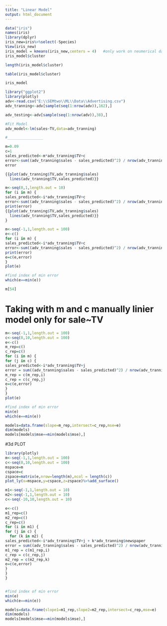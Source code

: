 ---
title: "Linear Model"
output: html_document
---


```{r iris}
data("iris")
names(iris)
library(dplyr)
iris_new=iris%>%select(-Species)
View(iris_new)
iris_model = kmeans(iris_new,centers = 4)   #only work on neumerical data
iris_model$cluster

length(iris_model$cluster)

table(iris_model$cluster)

iris_model

```
```{r}
library("ggplot2")
library(plotly)
adv<-read.csv("E:\\SEMtwo\\ML\\Data\\Advertising.csv")
adv_tranning<-adv[sample(seq(1:nrow(adv)),162),]

adv_testing<-adv[sample(seq(1:nrow(adv)),38),]

#Fit Model
adv_model<-lm(sales~TV,data=adv_tranning)

#________________

m=0.09
c=1
sales_predicted<-m*adv_tranning$TV+c
error<-sum((adv_tranning$sales - sales_predicted)^2) / nrow(adv_tranning)
error

{{plot(adv_tranning$TV,adv_tranning$sales)
  lines(adv_tranning$TV,sales_predicted)}}
```
```{r}
m<-seq(0,1,length.out = 10)
for (i in m) {
sales_predicted<-i*adv_tranning$TV+c
error<-sum((adv_tranning$sales - sales_predicted)^2) / nrow(adv_tranning)
print(error)
{{plot(adv_tranning$TV,adv_tranning$sales)
  lines(adv_tranning$TV,sales_predicted)}}
}


```





```{r}
m<-seq(-1,1,length.out = 100)
e<-c()
for (i in m) {
sales_predicted<-i*adv_tranning$TV+c
error<-sum((adv_tranning$sales - sales_predicted)^2) / nrow(adv_tranning)
print(error)
e=c(e,error)
}
plot(e)

#find index of min error
which(e==min(e))

m[54]

```


# Taking with m and c manually linier model only for sale~TV
```{r}
m<-seq(-1,1,length.out = 100)
c<-seq(0,10,length.out = 100)
e<-c()
m_rep=c()
c_rep=c()
for (i in m) {
for (j in c) {
sales_predicted<-i*adv_tranning$TV+j
error = sum((adv_tranning$sales - sales_predicted)^2) / nrow(adv_tranning)
m_rep = c(m_rep,i)
c_rep = c(c_rep,j)
e=c(e,error)  
}
}
plot(e)

#find index of min error
min(e)
which(e==min(e))

models=data.frame(slope=m_rep,intersect=c_rep,mse=e)
dim(models)
models[models$mse==min(models$mse),]
```
#3d PLOT

```{r}
library(plotly)
m<-seq(-1,1,length.out = 100)
c<-seq(0,10,length.out = 100)
mspace=m
cspace=c
zspace=matrix(e,nrow=length(m),ncol = length(c))
plot_ly(x=mspace,y=cspace,z=zspace)%>%add_surface()

```


```{r}
m1<-seq(-1,1,length.out = 10)
m2<-seq(-1,1,length.out = 10)
c<-seq(-10,10,length.out = 10)

e<-c()
m1_rep=c()
m2_rep=c()
c_rep=c()
for (i in m1) {
for (j in c) {
  for (k in m2) {
sales_predicted<-i*adv_tranning$TV+j + k*adv_tranning$newspaper
error = sum((adv_tranning$sales - sales_predicted)^2) / nrow(adv_tranning)
m1_rep = c(m1_rep,i)
c_rep = c(c_rep,j)
m2_rep = c(m2_rep,k)
e=c(e,error)  
}
}
}


#find index of min error
min(e)
which(e==min(e))

models=data.frame(slope1=m1_rep,slope2=m2_rep,intersect=c_rep,mse=e)
dim(models)
models[models$mse==min(models$mse),]
```
